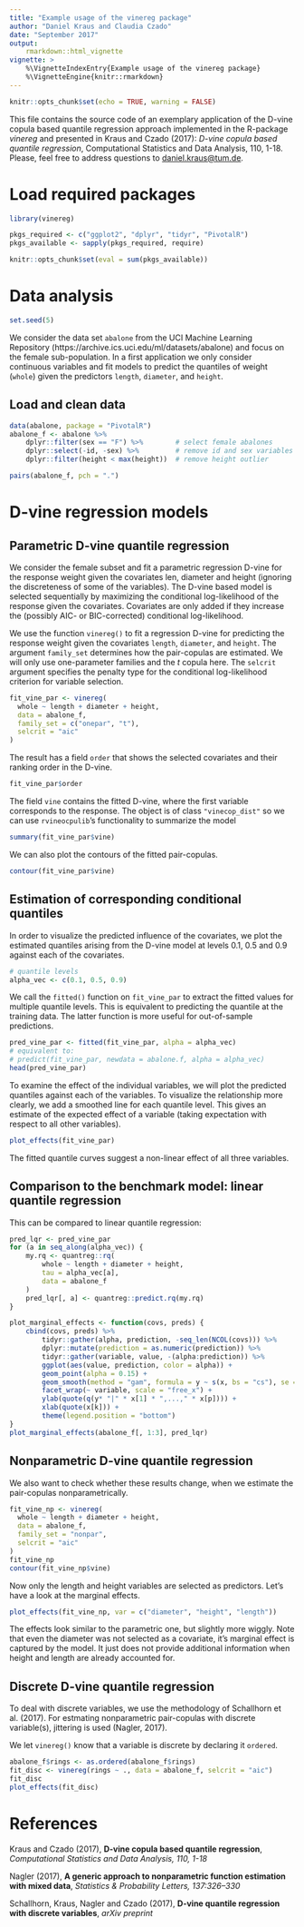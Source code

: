 ```yaml
---
title: "Example usage of the vinereg package"
author: "Daniel Kraus and Claudia Czado"
date: "September 2017"
output: 
    rmarkdown::html_vignette
vignette: >
    %\VignetteIndexEntry{Example usage of the vinereg package}
    %\VignetteEngine{knitr::rmarkdown}
---
```


```r
knitr::opts_chunk$set(echo = TRUE, warning = FALSE)
```
  
This file contains the source code of an exemplary application of the D-vine 
copula based quantile regression approach implemented in the R-package *vinereg*
and presented in Kraus and Czado (2017): 
*D-vine copula based quantile regression*, 
Computational Statistics and Data Analysis, 110, 1-18. 
Please, feel free to address questions to <daniel.kraus@tum.de>.
  
# Load required packages 
```r
library(vinereg) 

pkgs_required <- c("ggplot2", "dplyr", "tidyr", "PivotalR")
pkgs_available <- sapply(pkgs_required, require)
```

```r
knitr::opts_chunk$set(eval = sum(pkgs_available))
```


# Data analysis

```r
set.seed(5)
```

We consider the data set `abalone` from the UCI Machine Learning Repository (https://archive.ics.uci.edu/ml/datasets/abalone) and focus on the female
sub-population. In a first application we only consider continuous variables and
fit models to predict the quantiles of weight (`whole`) given the predictors 
`length`, `diameter`, and `height`. 

## Load and clean data

```r
data(abalone, package = "PivotalR")
abalone_f <- abalone %>%
    dplyr::filter(sex == "F") %>%        # select female abalones
    dplyr::select(-id, -sex) %>%         # remove id and sex variables
    dplyr::filter(height < max(height))  # remove height outlier
```

```r
pairs(abalone_f, pch = ".")
```


# D-vine regression models

## Parametric D-vine quantile regression

We consider the female subset and fit a parametric regression D-vine for the
response weight given the covariates len, diameter and height (ignoring the 
discreteness of some of the variables). The D-vine based model is selected 
sequentially by maximizing the conditional log-likelihood of the response 
given the covariates. Covariates are only added if they increase the (possibly 
AIC- or BIC-corrected) conditional log-likelihood.

We use the function `vinereg()` to fit a regression D-vine for predicting the 
response weight given the covariates `length`, `diameter`, and `height`. The 
argument `family_set` determines how the pair-copulas are estimated. We will
only use one-parameter families and the *t* copula here. The 
`selcrit` argument specifies the penalty type for the conditional 
log-likelihood criterion for variable selection.

```r
fit_vine_par <- vinereg(
  whole ~ length + diameter + height, 
  data = abalone_f,  
  family_set = c("onepar", "t"),
  selcrit = "aic"
)
```

The result has a field `order` that shows the selected covariates and their 
ranking order in the D-vine.
```r
fit_vine_par$order
```

The field `vine` contains the fitted D-vine, where the first variable 
corresponds to the response. The object is of class `"vinecop_dist"` so we can
use `rvineocpulib`'s functionality to summarize the model
```r
summary(fit_vine_par$vine)
```

We can also plot the contours of the fitted pair-copulas.
```r
contour(fit_vine_par$vine)
```


## Estimation of corresponding conditional quantiles

In order to visualize the predicted influence of the covariates, we plot the 
estimated quantiles arising from the D-vine model at levels 0.1, 0.5 and 0.9 
against each of the covariates. 


```r
# quantile levels
alpha_vec <- c(0.1, 0.5, 0.9) 
```

We call the `fitted()` function on `fit_vine_par` to extract the fitted values
for multiple quantile levels. This is equivalent to predicting the quantile at
the training data. The latter function is more useful for out-of-sample 
predictions.

```r
pred_vine_par <- fitted(fit_vine_par, alpha = alpha_vec)
# equivalent to:
# predict(fit_vine_par, newdata = abalone.f, alpha = alpha_vec)
head(pred_vine_par)
```

To examine the effect of the individual variables, we will plot the predicted
quantiles against each of the variables. To visualize the relationship more 
clearly, we add a smoothed line for each quantile level. This gives an estimate
of the expected effect of a variable (taking expectation with respect to all
other variables).

```r
plot_effects(fit_vine_par)
```

The fitted quantile curves suggest a non-linear effect of all three variables.

## Comparison to the benchmark model: linear quantile regression

This can be compared to linear quantile regression:
```r
pred_lqr <- pred_vine_par
for (a in seq_along(alpha_vec)) {
    my.rq <- quantreg::rq(
        whole ~ length + diameter + height, 
        tau = alpha_vec[a], 
        data = abalone_f
    )
    pred_lqr[, a] <- quantreg::predict.rq(my.rq)
}

plot_marginal_effects <- function(covs, preds) {
    cbind(covs, preds) %>%
        tidyr::gather(alpha, prediction, -seq_len(NCOL(covs))) %>%
        dplyr::mutate(prediction = as.numeric(prediction)) %>%
        tidyr::gather(variable, value, -(alpha:prediction)) %>%
        ggplot(aes(value, prediction, color = alpha)) +
        geom_point(alpha = 0.15) + 
        geom_smooth(method = "gam", formula = y ~ s(x, bs = "cs"), se = FALSE) + 
        facet_wrap(~ variable, scale = "free_x") +
        ylab(quote(q(y* "|" * x[1] * ",...," * x[p]))) +
        xlab(quote(x[k])) +
        theme(legend.position = "bottom")
}
plot_marginal_effects(abalone_f[, 1:3], pred_lqr)
```

## Nonparametric D-vine quantile regression

We also want to check whether these results change, when we estimate the 
pair-copulas nonparametrically.

```r
fit_vine_np <- vinereg(
  whole ~ length + diameter + height,
  data = abalone_f,
  family_set = "nonpar",
  selcrit = "aic"
)
fit_vine_np
contour(fit_vine_np$vine)
```

Now only the length and height variables are selected as predictors. Let's have 
a look at the marginal effects.

```r
plot_effects(fit_vine_np, var = c("diameter", "height", "length"))
```

The effects look similar to the parametric one, but slightly more wiggly. Note
that even the diameter was not selected as a covariate, it's marginal effect 
is captured by the model. It just does not provide additional information when
height and length are already accounted for.

## Discrete D-vine quantile regression

To deal with discrete variables, we use the methodology of 
Schallhorn et al. (2017). For estmating nonparametric pair-copulas with 
discrete variable(s), jittering is used (Nagler, 2017). 

We let `vinereg()` know that a variable is discrete by declaring it `ordered`.

```r
abalone_f$rings <- as.ordered(abalone_f$rings)
fit_disc <- vinereg(rings ~ ., data = abalone_f, selcrit = "aic")
fit_disc
plot_effects(fit_disc)
```


# References
Kraus and Czado (2017), **D-vine copula based quantile regression**, *Computational Statistics and Data Analysis, 110, 1-18*

Nagler (2017), **A generic approach to nonparametric function estimation with mixed data**, *Statistics & Probability Letters, 137:326–330*

Schallhorn, Kraus, Nagler and Czado (2017), **D-vine quantile regression with discrete variables**, *arXiv preprint*
